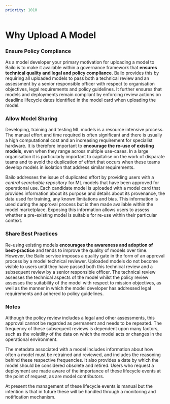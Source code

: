 ```yaml
---
priority: 1010
---
```



# Why Upload A Model

### Ensure Policy Compliance

As a model developer your primary motivation for uploading a model to Bailo is to make it available within a governance
framework that **ensures technical quality and legal and policy compliance**. Bailo provides this by requiring all
uploaded models to pass both a technical review and an assessment by a senior responsible officer with respect to
organisation objectives, legal requirements and policy guidelines. It further ensures that models and deployments remain
compliant by enforcing review actions on deadline lifecycle dates identified in the model card when uploading the model.

### Allow Model Sharing

Developing, training and testing ML models is a resource intensive process. The manual effort and time required is often
significant and there is usually a high computational cost and an increasing requirement for specialist hardware. It is
therefore important to **encourage the re-use of existing models**, even when they range across multiple use-cases. In a
large organisation it is particularly important to capitalise on the work of disparate teams and to avoid the
duplication of effort that occurs when these teams develop models in isolation that address similar requirements.

Bailo addresses the issue of duplicated effort by providing users with a _central searchable repository_ for ML models
that have been approved for operational use. Each candidate model is uploaded with a model card that provides
information about its purpose and details about its provenance, the data used for training, any known limitations and
bias. This information is used during the approval process but is then made available within the model marketplace.
Exposing this information allows users to assess whether a pre-existing model is suitable for re-use within their
particular context.

### Share Best Practices

Re-using existing models **encourages the awareness and adoption of best-practice** and tends to improve the quality of
models over time. However, the Bailo service imposes a quality gate in the form of an approval process by a model
technical reviewer. Uploaded models do not become visible to users until they have passed both this technical review and
a subsequent review by a senior responsible officer. The technical review assesses the technical aspects of the model
whilst the policy review assesses the suitability of the model with respect to mission objectives, as well as the manner
in which the model developer has addressed legal requirements and adhered to policy guidelines.

### Notes

Although the policy review includes a legal and other assessments, this approval cannot be regarded as permanent and
needs to be repeated. The frequency of these subsequent reviews is dependent upon many factors, such as the volatility
of the data on which the model acts or changes in the operational environment.

The metadata associated with a model includes information about how often a model must be retrained and reviewed, and
includes the reasoning behind these respective frequencies. It also provides a date by which the model should be
considered obsolete and retired. Users who request a deployment are made aware of the importance of these lifecycle
events at the point of request, as are model contributors.

At present the management of these lifecycle events is manual but the intention is that in future these will be handled
through a monitoring and notification mechanism.

